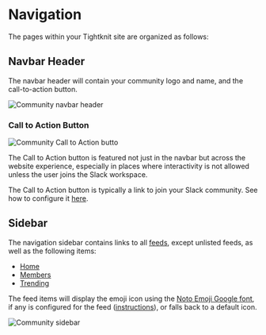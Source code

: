 
# Navigation

The pages within your Tightknit site are organized as follows:

<FileTree>
  <FileTree.Folder name="pages" defaultOpen>
    <FileTree.File name="/" />
    <FileTree.File name="/trending" />
    <FileTree.Folder name="/members">
      <FileTree.File name="/leaderboard" />
      <FileTree.File name="/directory" />
    </FileTree.Folder>
    <FileTree.Folder name="/x/<feed-slug>" defaultOpen>
      <FileTree.File name="/<post-id>/<post-slug>" />
    </FileTree.Folder>
    <FileTree.Folder name="/user" defaultOpen>
      <FileTree.File name="/<tightknit-user-id>" />
    </FileTree.Folder>
  </FileTree.Folder>
</FileTree>

## Navbar Header

The navbar header will contain your community logo and name, and the call-to-action button.

![Community navbar header](/tightknit-site/navbar.png)

### Call to Action Button

![Community Call to Action butto](/tightknit-site/CTAButton.png)

The Call to Action button is featured not just in the navbar but across the website experience, especially in places where interactivity is not allowed unless the user joins the Slack workspace.

The Call to Action button is typically a link to join your Slack community. See how to configure it [here](../slack-administration/site-settings#site-settings).

## Sidebar

The navigation sidebar contains links to all [feeds](./feed), except unlisted feeds, as well as the following items:

- [Home](./home)
- [Members](./leaderboard-and-directory)
- [Trending](./trending)

The feed items will display the emoji icon using the [Noto Emoji Google font](https://fonts.google.com/noto/specimen/Noto+Emoji), if any is configured for the feed ([instructions](../slack-administration/feed-settings.mdx#edit-feed)), or falls back to a default icon.

![Community sidebar](/tightknit-site/sidebar.png)
